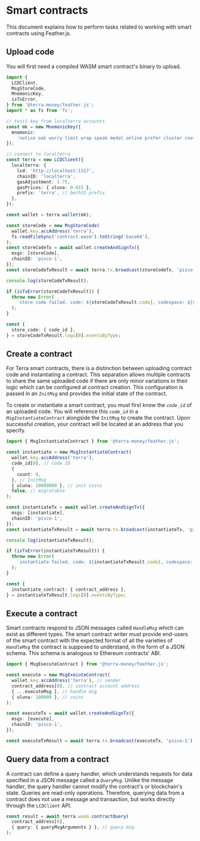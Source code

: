 # Smart contracts

This document explains how to perform tasks related to working with smart contracts using Feather.js.

## Upload code

You will first need a compiled WASM smart contract's binary to upload.

```ts
import {
  LCDClient,
  MsgStoreCode,
  MnemonicKey,
  isTxError,
} from '@terra-money/feather.js';
import * as fs from 'fs';

// test1 key from localterra accounts
const mk = new MnemonicKey({
  mnemonic:
    'notice oak worry limit wrap speak medal online prefer cluster roof addict wrist behave treat actual wasp year salad speed social layer crew genius',
});

// connect to localterra
const terra = new LCDClient({
  localterra: {
    lcd: 'http://localhost:1317',
    chainID: 'localterra',
    gasAdjustment: 1.75,
    gasPrices: { uluna: 0.015 },
    prefix: 'terra', // bech32 prefix
  },
});

const wallet = terra.wallet(mk);

const storeCode = new MsgStoreCode(
  wallet.key.accAddress('terra'),
  fs.readFileSync('contract.wasm').toString('base64'),
);
const storeCodeTx = await wallet.createAndSignTx({
  msgs: [storeCode],
  chainID: 'pisco-1',
});
const storeCodeTxResult = await terra.tx.broadcast(storeCodeTx, 'pisco-1');

console.log(storeCodeTxResult);

if (isTxError(storeCodeTxResult)) {
  throw new Error(
    `store code failed. code: ${storeCodeTxResult.code}, codespace: ${storeCodeTxResult.codespace}, raw_log: ${storeCodeTxResult.raw_log}`,
  );
}

const {
  store_code: { code_id },
} = storeCodeTxResult.logs[0].eventsByType;
```

## Create a contract

For Terra smart contracts, there is a distinction between uploading contract code and instantiating a contract. This separation allows multiple contracts to share the same uploaded code if there are only minor variations in their logic which can be configured at contract creation. This configuration is passed in an _`InitMsg`_ and provides the initial state of the contract.

To create or instantiate a smart contract, you must first know the _`code_id`_ of an uploaded code. You will reference this _`code_id`_ in a _`MsgInstantiateContract`_ alongside the `InitMsg` to create the contract. Upon successful creation, your contract will be located at an address that you specify.

```ts
import { MsgInstantiateContract } from '@terra-money/feather.js';

const instantiate = new MsgInstantiateContract(
  wallet.key.accAddress('terra'),
  code_id[0], // code ID
  {
    count: 0,
  }, // InitMsg
  { uluna: 10000000 }, // init coins
  false, // migratable
);

const instantiateTx = await wallet.createAndSignTx({
  msgs: [instantiate],
  chainID: 'pisco-1',
});
const instantiateTxResult = await terra.tx.broadcast(instantiateTx, 'pisco-1');

console.log(instantiateTxResult);

if (isTxError(instantiateTxResult)) {
  throw new Error(
    `instantiate failed. code: ${instantiateTxResult.code}, codespace: ${instantiateTxResult.codespace}, raw_log: ${instantiateTxResult.raw_log}`,
  );
}

const {
  instantiate_contract: { contract_address },
} = instantiateTxResult.logs[0].eventsByType;
```

## Execute a contract

Smart contracts respond to JSON messages called _`HandleMsg`_ which can exist as different types. The smart contract writer must provide end-users of the smart contract with the expected format of all the varieties of _`HandleMsg`_ the contract is supposed to understand, in the form of a JSON schema. This schema is analogous to Ethereum contracts' ABI. 

```ts
import { MsgExecuteContract } from '@terra-money/feather.js';

const execute = new MsgExecuteContract(
  wallet.key.accAddress('terra'), // sender
  contract_address[0], // contract account address
  { ...executeMsg }, // handle msg
  { uluna: 100000 }, // coins
);

const executeTx = await wallet.createAndSignTx({
  msgs: [execute],
  chainID: 'pisco-1',
});

const executeTxResult = await terra.tx.broadcast(executeTx, 'pisco-1');
```

## Query data from a contract

A contract can define a query handler, which understands requests for data specified in a JSON message called a _`QueryMsg`_. Unlike the message handler, the query handler cannot modify the contract's or blockchain's state. Queries are read-only operations. Therefore, querying data from a contract does not use a message and transaction, but works directly through the `LCDClient` API.

```ts
const result = await terra.wasm.contractQuery(
  contract_address[0],
  { query: { queryMsgArguments } }, // query msg
);
```
